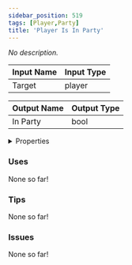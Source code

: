 ```yaml
---
sidebar_position: 519
tags: [Player,Party]
title: 'Player Is In Party'
---
```


*No description.*




<EsbSvg />

| Input Name | Input Type |
|-----------|-----------|
| Target | player |

| Output Name | Output Type |
|-----------|-----------|
| In Party | bool |


<details>
  <summary>Properties</summary>
  <div>
    <div>
    <table>
      <thead>
        <tr>
          <th>Is beta required?</th>
          <th>❌</th>
        </tr>
        <tr>
          <th>Is this chip a trolling risk?</th>
          <th>❌</th>
        </tr>
        <tr>
          <th>Is this chip a role assignment risk?</th>
          <th>❌</th>
        </tr>
        <tr>
          <th>Chip UUID</th>
          <th>7e6788b0-08a1-4c76-b591-9c8460bcf925</th>
        </tr>
      </thead>
    </table>
    </div>
  </div>
</details>

### Uses

None so far!

### Tips

None so far!

### Issues

None so far!